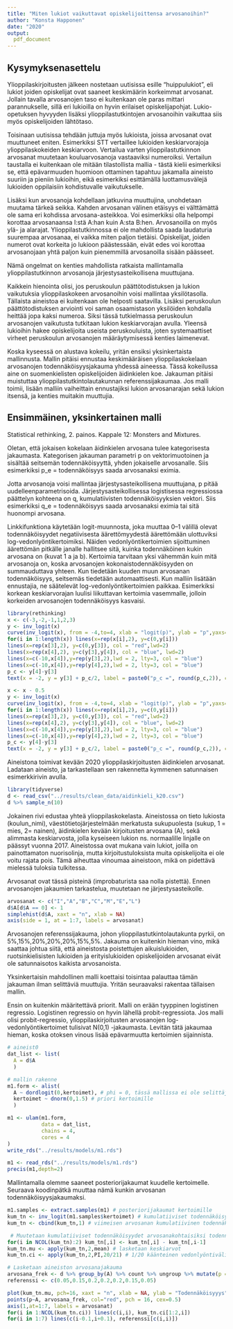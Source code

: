 ```yaml
---
title: "Miten lukiot vaikuttavat opiskelijoittensa arvosanoihin?"
author: "Konsta Happonen"
date: "2020"
output:
  pdf_document
---
```


## Kysymyksenasettelu
Ylioppilaskirjoitusten jälkeen nostetaan uutisissa esille "huippulukiot", eli lukiot joiden opiskelijat ovat saaneet keskimäärin korkeimmat arvosanat.
Jollain tavalla arvosanojen taso ei kuitenkaan ole paras mittari parannukselle, sillä eri lukioilla on hyvin erilaiset opiskelijapohjat. Lukio-opetuksen
hyvyyden lisäksi ylioppilastutkintojen arvosanoihin vaikuttaa siis myös opiskelijoiden lähtötaso.

Toisinaan uutisissa tehdään juttuja myös lukioista, joissa arvosanat ovat muuttuneet eniten. Esimerkiksi STT vertaillee lukioiden 
keskiarvorajoja ylioppilaskokeiden keskiarvoon. Vertailua varten ylioppilastutkinnon arvosanat muutetaan kouluarvosanoja vastaaviksi numeroiksi.
Vertailun taustalla ei kuitenkaan ole mitään tilastollista mallia - tästä kielii esimerkiksi se, että epävarmuuden huomioon ottaminen tapahtuu jakamalla
aineisto suuriin ja pieniin lukioihin, eikä esimerkiksi esittämällä luottamusvälejä lukioiden oppilaisiin kohdistuvalle vaikutukselle.

Lisäksi kun arvosanoja kohdellaan jatkuvina muuttujina, unohdetaan muutama tärkeä seikka. Kahden arvosanan välinen etäisyys ei välttämättä ole sama eri kohdissa arvosana-asteikkoa. Voi esimerkiksi olla helpompi korottaa arvosanaansa I:stä A:han kuin A:sta B:hen. Arvosanoilla on myös ylä- ja alarajat. Ylioppilastutkinnossa ei ole mahdollista saada laudaturia suurempaa arvosanaa, ei vaikka miten paljon tietäisi. Opiskelijat, joiden numerot ovat korkeita jo lukioon päästessään, eivät edes voi korottaa arvosanojaan yhtä paljon kuin pienemmillä arvosanoilla sisään päässeet.

Nämä ongelmat on kenties mahdollista ratkaista mallintamalla ylioppilastutkinnon arvosanoja järjestysasteikollisena muuttujana.

Kaikkein hienointa olisi, jos peruskoulun päättötodistuksen ja lukion vaikutuksia ylioppilaskokeen arvosanoihin voisi mallintaa yksilötasolla. Tällaista aineistoa ei kuitenkaan ole helposti saatavilla. Lisäksi peruskoulun päättötodistuksen arviointi voi saman osaamistason yksilöiden kohdalla heittää jopa kaksi numeroa. Siksi tässä
tutkielmassa peruskoulun arvosanojen vaikutusta tutkitaan lukion keskiarvorajan avulla. Yleensä lukioihin hakee opiskelijoita useista peruskouluista, joten systemaattiset virheet peruskoulun arvosanojen määräytymisessä kenties laimenevat.

Koska kyseessä on alustava kokeilu, yritän ensiksi yksinkertaista mallinnusta. Mallin pitäisi ennustaa keskimääräisen ylioppilaskokelaan arvosanojen todennäköisyysjakauma yhdessä aineessa. Tässä kokeilussa aine on suomenkielisten opiskelijoiden äidinkielen koe. Jakauman pitäisi muistuttaa ylioppilastutkintolautakunnan referenssijakaumaa. Jos malli toimii, lisään malliin vaiheittain ennustajiksi lukion arvosanarajan sekä lukion itsensä, ja kenties muitakin muuttujia.

## Ensimmäinen, yksinkertainen malli
Statistical rethinking, 2. painos. Kappale 12: Monsters and Mixtures.

Oletan, että jokaisen kokelaan äidinkielen arvosana tulee kategorisesta jakaumasta.
Kategorisen jakauman parametri p on vektorimuotoinen ja sisältää seitsemän todennäköisyyttä, yhden jokaiselle arvosanalle.
Siis esimerkiksi p_e = todennäköisyys saada arvosanaksi eximia.

Jotta arvosanoja voisi mallintaa järjestysasteikollisena muuttujana, p pitää uudelleenparametrisoida.
Järjestysasteikollisessa logistisessa regressiossa päättelyn kohteena on q, kumulatiivisten todennäköisyyksien vektori. Siis esimerkiksi q_e = todennäköisyys saada arvosanaksi eximia tai sitä huonompi arvosana.

Linkkifunktiona käytetään logit-muunnosta, joka muuttaa 0–1 välillä olevat todennäköisyydet negatiivisesta äärettömyydestä äärettömään ulottuviksi log-vedonlyöntikertoimiksi. Näiden vedonlyöntikertoimien sijoittuminen äärettömän pitkälle janalle hallitsee sitä, kuinka todennäköinen kukin arvosana on (kuvat 1 a ja b).
Kertoimia tarvitaan yksi vähemmän kuin mitä arvosanoja on, koska arvosanojen kokonaistodennäköisyyden on summauduttava yhteen. Kun tiedetään kuuden muun arvosanan todennäköisyys, seitsemäs tiedetään automaattisesti. Kun malliin lisätään ennustajia, ne säätelevät log-vedonlyöntikertoimien paikkaa. Esimerkiksi korkean keskiarvorajan luulisi liikuttavan kertoimia vasemmalle, jolloin korkeiden arvosanojen todennäköisyys kasvaisi.

```r
library(rethinking)
x <- c(-3,-2,-1,1,2,3)
y <- inv_logit(x)
curve(inv_logit(x), from = -4,to=4, xlab = "logit(p)", ylab = "p",yaxs="i")
for(i in 1:length(x)) lines(x=rep(x[i],2), y=c(0,y[i]))
lines(x=rep(x[3],2), y=c(0,y[3]), col = "red",lwd=2)
lines(x=rep(x[4],2), y=c(y[3],y[4]), col = "blue", lwd=2)
lines(x=c(-10,x[4]),y=rep(y[3],2),lwd = 2, lty=3, col = "blue")
lines(x=c(-10,x[4]),y=rep(y[4],2),lwd = 2, lty=3, col = "blue")
p_c <- y[4]-y[3]
text(x = -2, y = y[3] + p_c/2, label = paste0("p_c =", round(p_c,2)), col = "blue")

x <- x - 0.5
y <- inv_logit(x)
curve(inv_logit(x), from = -4,to=4, xlab = "logit(p)", ylab = "p",yaxs="i")
for(i in 1:length(x)) lines(x=rep(x[i],2), y=c(0,y[i]))
lines(x=rep(x[3],2), y=c(0,y[3]), col = "red",lwd=2)
lines(x=rep(x[4],2), y=c(y[3],y[4]), col = "blue", lwd=2)
lines(x=c(-10,x[4]),y=rep(y[3],2),lwd = 2, lty=3, col = "blue")
lines(x=c(-10,x[4]),y=rep(y[4],2),lwd = 2, lty=3, col = "blue")
p_c <- y[4]-y[3]
text(x = -2, y = y[3] + p_c/2, label = paste0("p_c =", round(p_c,2)), col = "blue")
```

Aineistona toimivat kevään 2020 ylioppilaskirjoitusten äidinkielen arvosanat. Ladataan aineisto, ja tarkastellaan 
sen rakennetta kymmenen satunnaisen esimerkkirivin avulla.

```r
library(tidyverse)
d <- read_csv("../results/clean_data/aidinkieli_k20.csv")
d %>% sample_n(10)
```

Jokainen rivi edustaa yhteä ylioppilaskokelasta. Aineistossa on tieto lukiosta (koulun_nimi), väestötietojärjestelmään merkatusta sukupuolesta (sukup, 1 = mies, 2= nainen), äidinkielen kevään kirjoitusten arvosana (A), sekä alimmasta keskiarvosta, jolla kyseiseen lukion ns. normaalille linjalle on päässyt vuonna 2017. Aineistossa ovat mukana vain lukiot, joilla on painottamaton nuorisolinja, mutta kirjoitustuloksista muita opiskelijoita ei ole voitu rajata pois. Tämä aiheuttaa vinoumaa aineistoon, mikä on pidettävä mielessä tuloksia tulkitessa.

Arvosanat ovat tässä pisteinä (improbaturista saa nolla pistettä). Ennen arvosanojen jakaumien tarkastelua, muutetaan ne järjestysasteikolle.

```r
arvosanat <- c("I","A","B","C","M","E","L")
d$A[d$A == 0] <- 1
simplehist(d$A, xaxt = "n", xlab = NA)
axis(side = 1, at = 1:7, labels = arvosanat)
```

Arvosanojen referenssijakauma, johon ylioppilastutkintolautakunta pyrkii, on 5%,15%,20%,20%,20%,15%,5%. Jakauma on kuitenkin hieman vino, mikä saattaa johtua siitä, että aineistosta poistettujen aikuislukioiden, ruotsinkielisisten lukioiden ja erityislukioiden opiskelijoiden arvosanat eivät ole satunnaisotos kaikista arvosanoista.

Yksinkertaisin mahdollinen malli koettaisi toisintaa palauttaa tämän jakauman ilman selittäviä muuttujia.
Yritän seuraavaksi rakentaa tällaisen mallin.

Ensin on kuitenkin määritettävä priorit. Malli on erään tyyppinen logistinen regressio. Logistinen regressio on hyvin lähellä probit-regressiota. Jos malli olisi probit-regressio, ylioppilaskirjoitusten arvosanojen log-vedonlyöntikertoimet tulisivat N(0,1) -jakaumasta. Levitän tätä jakaumaa hieman, koska otoksen vinous lisää epävarmuutta kertoimien sijainnista.

```r
# aineist0
dat_list <- list(
  A = d$A
  )

# mallin rakenne
m1.form <- alist(
  A ~ dordlogit(0,kertoimet), # phi = 0, tässä mallissa ei ole selittäjiä
  kertoimet ~ dnorm(0,1.5) # priori kertoimille
  )
```


```r
m1 <- ulam(m1.form,
           data = dat_list,
           chains = 4,
           cores = 4
)
write_rds("../results/models/m1.rds")
```

```r
m1 <- read_rds("../results/models/m1.rds")
precis(m1,depth=2)
```
Mallintamalla olemme saaneet posteriorijakaumat kuudelle kertoimelle. Seuraava koodinpätkä muuttaa nämä kunkin arvosanan todennäköisyysjakaumaksi.

```r
m1.samples <- extract.samples(m1) # posteriorijakaumat kertoimille
kum_tn <- inv_logit(m1.samples$kertoimet) # kumulatiiviset todennäköisyydet
kum_tn <- cbind(kum_tn,1) # viimeisen arvosanan kumulatiivinen todennäköisyys on 1

 # Muutetaan kumulatiiviset todennäköisyydet arvosanakohtaisiksi todennäköisyyksiksi
for(i in NCOL(kum_tn):2) kum_tn[,i] <- kum_tn[,i] - kum_tn[,i-1]
kum_tn.mu <- apply(kum_tn,2,mean) # lasketaan keskiarvot
kum_tn.ci <- apply(kum_tn,2,PI,20/21) # 1/20 käänteinen vedonlyöntiväli

# Lasketaan aineiston arvosanajakauma
arvosana_frek <- d %>% group_by(A) %>% count %>% ungroup %>% mutate(p = n/sum(n))
referenssi <- c(0.05,0.15,0.2,0.2,0.2,0.15,0.05)

plot(kum_tn.mu, pch=16, xaxt = "n", xlab = NA, ylab = "Todennäköisyyys", cex=1)
points(p~A, arvosana_frek, col="red", pch = 16, cex=0.5)
axis(1,at=1:7, labels = arvosanat)
for(i in 1:NCOL(kum_tn.ci)) lines(c(i,i), kum_tn.ci[1:2,i]) 
for(i in 1:7) lines(c(i-0.1,i+0.1), referenssi[c(i,i)])
```

